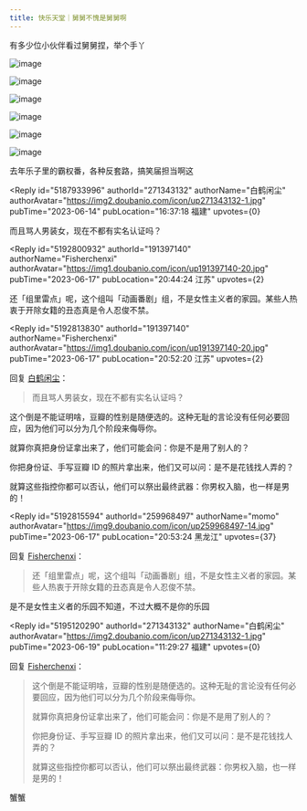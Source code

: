 ```yaml
---
title: 快乐天堂｜舅舅不愧是舅舅啊
---
```



<Forum groupName="动画番剧" groupUrl="https://www.douban.com/group/596353/" archivedAt="2025-05-16T14:28:18.473Z">
  <Post
    id="290126107"
    title="快乐天堂｜舅舅不愧是舅舅啊"
    url="https://www.douban.com/group/topic/290126107/?_spm_id=MjcxMzQzMTMy"
    pubTime="2023-06-20"
    highlightUserId="191397140"
  >
有多少位小伙伴看过舅舅捏，举个手丫



![image](https://img2.doubanio.com/view/group_topic/l/public/p612936921.webp)

![image](https://img9.doubanio.com/view/group_topic/l/public/p612936924.webp)

![image](https://img9.doubanio.com/view/group_topic/l/public/p612936925.webp)

![image](https://img9.doubanio.com/view/group_topic/l/public/p612927276.webp)

![image](https://img3.doubanio.com/view/group_topic/l/public/p612927277.webp)

![image](https://img1.doubanio.com/view/group_topic/l/public/p612927278.webp)

去年乐子里的霸权番，各种反套路，搞笑届担当啊这

<Reply
  id="5187933996"
  authorId="271343132"
  authorName="白鹤闲尘"
  authorAvatar="https://img2.doubanio.com/icon/up271343132-1.jpg"
  pubTime="2023-06-14"
  pubLocation="16:37:18 福建"
  upvotes={0}
>
而且骂人男装女，现在不都有实名认证吗？
</Reply>

<Reply
  id="5192800932"
  authorId="191397140"
  authorName="Fisherchenxi"
  authorAvatar="https://img1.doubanio.com/icon/up191397140-20.jpg"
  pubTime="2023-06-17"
  pubLocation="20:44:24 江苏"
  upvotes={2}
>
还「组里雷点」呢，这个组叫「动画番剧」组，不是女性主义者的家园。某些人热衷于开除女籍的丑态真是令人忍俊不禁。
</Reply>

<Reply
  id="5192813830"
  authorId="191397140"
  authorName="Fisherchenxi"
  authorAvatar="https://img1.doubanio.com/icon/up191397140-20.jpg"
  pubTime="2023-06-17"
  pubLocation="20:52:20 江苏"
  upvotes={2}
>
回复 [白鹤闲尘](https://www.douban.com/people/271343132/)：
 > 而且骂人男装女，现在不都有实名认证吗？

这个倒是不能证明啥，豆瓣的性别是随便选的。这种无耻的言论没有任何必要回应，因为他们可以分为几个阶段来侮辱你。

就算你真把身份证拿出来了，他们可能会问：你是不是用了别人的？

你把身份证、手写豆瓣 ID 的照片拿出来，他们又可以问：是不是花钱找人弄的？

就算这些指控你都可以否认，他们可以祭出最终武器：你男权入脑，也一样是男的！
</Reply>

<Reply
  id="5192815594"
  authorId="259968497"
  authorName="momo"
  authorAvatar="https://img9.doubanio.com/icon/up259968497-14.jpg"
  pubTime="2023-06-17"
  pubLocation="20:53:24 黑龙江"
  upvotes={37}
>
回复 [Fisherchenxi](https://www.douban.com/people/191397140/)：
 > 还「组里雷点」呢，这个组叫「动画番剧」组，不是女性主义者的家园。某些人热衷于开除女籍的丑态真是令人忍俊不禁。

是不是女性主义者的乐园不知道，不过大概不是你的乐园
</Reply>

<Reply
  id="5195120290"
  authorId="271343132"
  authorName="白鹤闲尘"
  authorAvatar="https://img2.doubanio.com/icon/up271343132-1.jpg"
  pubTime="2023-06-19"
  pubLocation="11:29:27 福建"
  upvotes={0}
>
回复 [Fisherchenxi](https://www.douban.com/people/191397140/)：
 > 这个倒是不能证明啥，豆瓣的性别是随便选的。这种无耻的言论没有任何必要回应，因为他们可以分为几个阶段来侮辱你。
> 
> 就算你真把身份证拿出来了，他们可能会问：你是不是用了别人的？
> 
> 你把身份证、手写豆瓣 ID 的照片拿出来，他们又可以问：是不是花钱找人弄的？
> 
> 就算这些指控你都可以否认，他们可以祭出最终武器：你男权入脑，也一样是男的！

蟹蟹
</Reply>
  </Post>
</Forum>
